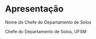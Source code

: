 # Apresentação {-}

\lipsum[1-2]

\lipsum[1-2]

Nome do Chefe do Departamento de Solos

Chefe do Departamento de Solos, UFSM
